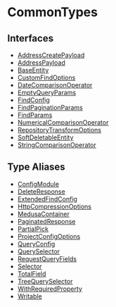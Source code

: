 
# CommonTypes

## Interfaces

- [AddressCreatePayload](CommonTypes/interfaces/types.CommonTypes.AddressCreatePayload.mdx)
- [AddressPayload](CommonTypes/interfaces/types.CommonTypes.AddressPayload.mdx)
- [BaseEntity](CommonTypes/interfaces/types.CommonTypes.BaseEntity.mdx)
- [CustomFindOptions](CommonTypes/interfaces/types.CommonTypes.CustomFindOptions.mdx)
- [DateComparisonOperator](CommonTypes/interfaces/types.CommonTypes.DateComparisonOperator.mdx)
- [EmptyQueryParams](CommonTypes/interfaces/types.CommonTypes.EmptyQueryParams.mdx)
- [FindConfig](CommonTypes/interfaces/types.CommonTypes.FindConfig.mdx)
- [FindPaginationParams](CommonTypes/interfaces/types.CommonTypes.FindPaginationParams.mdx)
- [FindParams](CommonTypes/interfaces/types.CommonTypes.FindParams.mdx)
- [NumericalComparisonOperator](CommonTypes/interfaces/types.CommonTypes.NumericalComparisonOperator.mdx)
- [RepositoryTransformOptions](CommonTypes/interfaces/types.CommonTypes.RepositoryTransformOptions.mdx)
- [SoftDeletableEntity](CommonTypes/interfaces/types.CommonTypes.SoftDeletableEntity.mdx)
- [StringComparisonOperator](CommonTypes/interfaces/types.CommonTypes.StringComparisonOperator.mdx)

## Type Aliases

- [ConfigModule](CommonTypes/types/types.CommonTypes.ConfigModule.mdx)
- [DeleteResponse](CommonTypes/types/types.CommonTypes.DeleteResponse.mdx)
- [ExtendedFindConfig](CommonTypes/types/types.CommonTypes.ExtendedFindConfig.mdx)
- [HttpCompressionOptions](CommonTypes/types/types.CommonTypes.HttpCompressionOptions.mdx)
- [MedusaContainer](CommonTypes/types/types.CommonTypes.MedusaContainer.mdx)
- [PaginatedResponse](CommonTypes/types/types.CommonTypes.PaginatedResponse.mdx)
- [PartialPick](CommonTypes/types/types.CommonTypes.PartialPick.mdx)
- [ProjectConfigOptions](CommonTypes/types/types.CommonTypes.ProjectConfigOptions.mdx)
- [QueryConfig](CommonTypes/types/types.CommonTypes.QueryConfig.mdx)
- [QuerySelector](CommonTypes/types/types.CommonTypes.QuerySelector.mdx)
- [RequestQueryFields](CommonTypes/types/types.CommonTypes.RequestQueryFields.mdx)
- [Selector](CommonTypes/types/types.CommonTypes.Selector.mdx)
- [TotalField](CommonTypes/types/types.CommonTypes.TotalField.mdx)
- [TreeQuerySelector](CommonTypes/types/types.CommonTypes.TreeQuerySelector.mdx)
- [WithRequiredProperty](CommonTypes/types/types.CommonTypes.WithRequiredProperty.mdx)
- [Writable](CommonTypes/types/types.CommonTypes.Writable.mdx)
